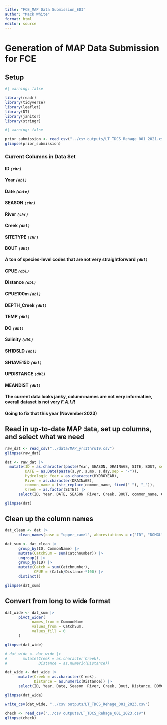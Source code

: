 ```yaml
---
title: "FCE_MAP Data Submission_EDI"
author: "Mack White"
format: html
editor: source
---
```


# Generation of **MAP** Data Submission for FCE

## Setup
```r
#| warning: false

library(readr)
library(tidyverse)
library(leaflet)
library(DT)
library(janitor)
library(stringr)
```

```r
#| warning: false

prior_submission <- read_csv("../csv outputs/LT_TDCS_Rehage_001_2021.csv")
glimpse(prior_submission)
```

### Current Columns in Data Set
#### ID *`(chr)`*
#### Year *`(dbl)`*
#### Date *`(date)`*
#### SEASON *`(chr)`*
#### River *`(chr)`*
#### Creek *`(dbl)`*
#### SITETYPE *`(chr)`*
#### BOUT *`(dbl)`*
#### A ton of species-level codes that are not very straightforward *`(dbl)`*
#### CPUE *`(dbl)`*
#### Distance *`(dbl)`*
#### CPUE100m *`(dbl)`*
#### DEPTH_Creek *`(dbl)`*
#### TEMP *`(dbl)`*
#### DO *`(dbl)`*
#### Salinity *`(dbl)`*
#### SH1DSLD *`(dbl)`*
#### SH1AVE15D *`(dbl)`*
#### UPDISTANCE *`(dbl)`*
#### MEANDIST *`(dbl)`*

#### The current data looks janky, column names are not very informative, overall dataset is not very *F.A.I.R*
#### Going to fix that this year (November 2023)

## Read in up-to-date MAP data, set up columns, and select what we need
```r
raw_dat <- read_csv("../data/MAP_yrs1thru19.csv")
glimpse(raw_dat)

dat <- raw_dat |> 
  mutate(ID = as.character(paste(Year, SEASON, DRAINAGE, SITE, BOUT, sep = "")),
         DATE = as.Date(paste(s.yr, s.mo, s.day,sep = "-")),
         Hydrologic_Year = as.character(HYDROYEAR),
         River = as.character(DRAINAGE),
         common_name = (str_replace(common_name, fixed(" "), "_")),
         Creek = as.factor(SITE)) |> 
      select(ID, Year, DATE, SEASON, River, Creek, BOUT, common_name, CATCHNUMBER, Distance, TRIPDEPTH, DOMGL, SALINITY, TempC)

glimpse(dat)
```

## Clean up the column names
```r
dat_clean <- dat |> 
      clean_names(case = "upper_camel", abbreviations = c("ID", "DOMGL"))

dat_sum <- dat_clean |> 
      group_by(ID, CommonName) |> 
      mutate(CatchSum = sum(Catchnumber)) |> 
      ungroup() |> 
      group_by(ID) |> 
      mutate(Catch = sum(Catchnumber),
             CPUE = (Catch/Distance)*100) |> 
      distinct()

glimpse(dat_sum)
```

## Convert from long to wide format
```r

dat_wide <- dat_sum |> 
      pivot_wider(
            names_from = CommonName,
            values_from = CatchSum,
            values_fill = 0
      )

glimpse(dat_wide)

# dat_wide <- dat_wide |> 
#       mutate(Creek = as.character(Creek),
#              Distance = as.numeric(Distance))

dat_wide <- dat_wide |>
      mutate(Creek = as.character(Creek),
             Distance = as.numeric(Distance)) |>
      select(ID, Year, Date, Season, River, Creek, Bout, Distance, DOMGL, Salinity, TempC, Marsh_killifish, Golden_topminnow, Golden_shiner, Chain_pickerel, Florida_gar, Grass_pickerel, Sunfishes, Largemouth_bass, Lake_chubsucker, Seminole_killifish, Hogchoker, Tadpole_madtom, Warmouth, Bluegill, Redear, Spotted_sunfish, Dollar_sunfish, Bluespotted_sunfish, Snook, Tarpon, Striped_mullet, Gray_snapper, American_eel, Mayan_cichlid, Redfish, Coastal_shiner, Blue_tilapia, Mosquitofish, Tidewater_mojarra, Inland_silverside, Jack_Crevalle, Crested_goby, Peacock_eel, Sheepshead_minnow, Rainwater_killifish, Pike_killifish, Bluefin_killifish, Golden_shiner, Golden_topminnow, Brook_silverside, Jewel_Cichlid, Pinfish, Ladyfish, Peacock_bass, Atlantic_needlefish, Gulf_killifish, Tidewater_silverside, Spotted_seatrout, Diamond_killifish, Gafftopsail_catfish, Brown_Hoplo, Mozambique_tilapia, Timucu, Code_goby, Yellow_bullhead, Hardhead_catfish, Brown_bullhead, Bay_anchovy, Taillight_shiner, Barracuda, Oscar, Pirate_perch, Snakehead, Redfin_pickerel, Banded_Topminnow, Catch, CPUE)

glimpse(dat_wide)

```

```r
write_csv(dat_wide, "../csv outputs/LT_TDCS_Rehage_001_2023.csv")

check <- read_csv("../csv outputs/LT_TDCS_Rehage_001_2023.csv")
glimpse(check)
```

